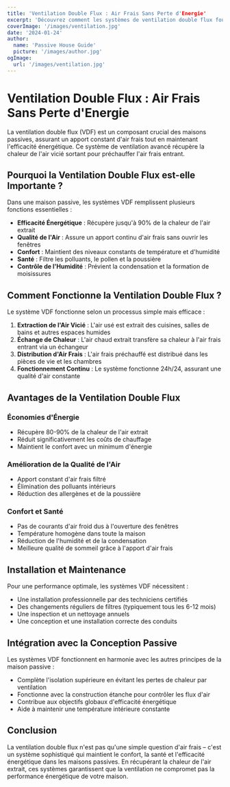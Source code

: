 ```yaml
---
title: 'Ventilation Double Flux : Air Frais Sans Perte d'Energie'
excerpt: 'Découvrez comment les systèmes de ventilation double flux fournissent de l'air frais tout en maintenant l'efficacité énergétique dans les maisons passives.'
coverImage: '/images/ventilation.jpg'
date: '2024-01-24'
author:
  name: 'Passive House Guide'
  picture: '/images/author.jpg'
ogImage:
  url: '/images/ventilation.jpg'
---
```


# Ventilation Double Flux : Air Frais Sans Perte d'Energie

La ventilation double flux (VDF) est un composant crucial des maisons passives, assurant un apport constant d'air frais tout en maintenant l'efficacité énergétique. Ce système de ventilation avancé récupère la chaleur de l'air vicié sortant pour préchauffer l'air frais entrant.

## Pourquoi la Ventilation Double Flux est-elle Importante ?

Dans une maison passive, les systèmes VDF remplissent plusieurs fonctions essentielles :

- **Efficacité Énergétique** : Récupère jusqu'à 90% de la chaleur de l'air extrait
- **Qualité de l'Air** : Assure un apport continu d'air frais sans ouvrir les fenêtres
- **Confort** : Maintient des niveaux constants de température et d'humidité
- **Santé** : Filtre les polluants, le pollen et la poussière
- **Contrôle de l'Humidité** : Prévient la condensation et la formation de moisissures

## Comment Fonctionne la Ventilation Double Flux ?

Le système VDF fonctionne selon un processus simple mais efficace :

1. **Extraction de l'Air Vicié** : L'air usé est extrait des cuisines, salles de bains et autres espaces humides
2. **Échange de Chaleur** : L'air chaud extrait transfère sa chaleur à l'air frais entrant via un échangeur
3. **Distribution d'Air Frais** : L'air frais préchauffé est distribué dans les pièces de vie et les chambres
4. **Fonctionnement Continu** : Le système fonctionne 24h/24, assurant une qualité d'air constante

## Avantages de la Ventilation Double Flux

### Économies d'Énergie
- Récupère 80-90% de la chaleur de l'air extrait
- Réduit significativement les coûts de chauffage
- Maintient le confort avec un minimum d'énergie

### Amélioration de la Qualité de l'Air
- Apport constant d'air frais filtré
- Élimination des polluants intérieurs
- Réduction des allergènes et de la poussière

### Confort et Santé
- Pas de courants d'air froid dus à l'ouverture des fenêtres
- Température homogène dans toute la maison
- Réduction de l'humidité et de la condensation
- Meilleure qualité de sommeil grâce à l'apport d'air frais

## Installation et Maintenance

Pour une performance optimale, les systèmes VDF nécessitent :

- Une installation professionnelle par des techniciens certifiés
- Des changements réguliers de filtres (typiquement tous les 6-12 mois)
- Une inspection et un nettoyage annuels
- Une conception et une installation correcte des conduits

## Intégration avec la Conception Passive

Les systèmes VDF fonctionnent en harmonie avec les autres principes de la maison passive :

- Complète l'isolation supérieure en évitant les pertes de chaleur par ventilation
- Fonctionne avec la construction étanche pour contrôler les flux d'air
- Contribue aux objectifs globaux d'efficacité énergétique
- Aide à maintenir une température intérieure constante

## Conclusion

La ventilation double flux n'est pas qu'une simple question d'air frais – c'est un système sophistiqué qui maintient le confort, la santé et l'efficacité énergétique dans les maisons passives. En récupérant la chaleur de l'air extrait, ces systèmes garantissent que la ventilation ne compromet pas la performance énergétique de votre maison.
